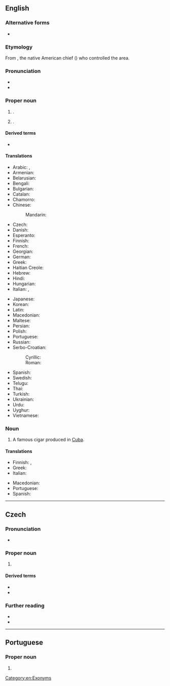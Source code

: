 {{also|havana}}
==English==
{{wikipedia}}

===Alternative forms===
* {{sense|cigar}} {{alter|en|Havanna|Havannah||dated}}

===Etymology===
From {{etyl|tnq|en}} {{w|Habaguanex}}, the native American chief ({{w|Cacique}}) who controlled the area.

===Pronunciation===
* {{IPA|en|/həˈvænə/}}
* {{rhymes|en|ænə}}

===Proper noun===
{{en-proper noun}}

# {{place|en|capital city|c/Cuba}}.
# {{place|en|city/county seat|co/Mason County|s/Illinois|c/USA}}.

====Derived terms====
* {{l|en|Havanan}}

====Translations====
{{trans-top|capital of Cuba}}
* Arabic: {{t|ar|هَافَانَا|f|tr=hafānā}}, {{t|ar|هَافَانَا|f|tr=havānā}}
* Armenian: {{t|hy|Հավանա}}
* Belarusian: {{t|be|Гава́на|f}}
* Bengali: {{t|bn|হাভানা}}
* Bulgarian: {{t|bg|Хава́на|f}}
* Catalan: {{t|ca|L'Havana}}
* Chamorro: {{t|ch|havanaea}}
* Chinese:
*: Mandarin: {{t+|cmn|哈瓦那|tr=Hāwǎnà}}
* Czech: {{t+|cs|Havana|f}}
* Danish: {{t|da|Havana}}
* Esperanto: {{t+|eo|Havano}}
* Finnish: {{t+|fi|Havanna}}
* French: {{t+|fr|La Havane|f}}
* Georgian: {{t|ka|ჰავანა}}
* German: {{t+|de|Havanna|f}}
* Greek: {{t+|el|Αβάνα|f}}
* Haitian Creole: {{t|ht|La Avàn}}
* Hebrew: {{t|he|הוואנה}}
* Hindi: {{t+|hi|हवाना}}
* Hungarian: {{t+|hu|Havanna}}
* Italian: {{t|it|Avana|f|alt=L'Avana}}, {{t|it|Havana|f|alt=L'Havana}}
{{trans-mid}}
* Japanese: {{t|ja|ハバナ|tr=Habana}}
* Korean: {{t|ko|^아바나}}
* Latin: {{t|la|Avana}}
* Macedonian: {{t|mk|Хава́на|f}}
* Maltese: {{t|mt|Ħavana|alt=il-Ħavana}}
* Persian: {{t|fa|هاوانا|tr=hâvânâ}}
* Polish: {{t+|pl|Hawana|f}}
* Portuguese: {{t+|pt|Havana|f}}
* Russian: {{t+|ru|Гава́на|f}}
* Serbo-Croatian:
*: Cyrillic: {{t|sh|Хава̀на|f}}
*: Roman: {{t+|sh|Havàna|f}}
* Spanish: {{t|es|La Habana|f}}
* Swedish: {{t+|sv|Havanna}}
* Telugu: {{t|te|హవానా}}
* Thai: {{t|th|ฮาวานา}}
* Turkish: {{t+|tr|Havana}}
* Ukrainian: {{t|uk|Гава́на|f}}
* Urdu: {{t|ur|ہوانا|tr=havānā}}
* Uyghur: {{t|ug|ھاۋانا}}
* Vietnamese: {{t-check|vi|La Habana}}
{{trans-bottom}}

===Noun===
{{en-noun}}

# A famous cigar produced in [[Cuba]].

====Translations====
{{trans-top|cigar}}
* Finnish: {{t|fi|havannalainen}}, {{t|fi|havannasikari}}
* Greek: {{t|el|πούρα Αβάνας}}
* Italian: {{t+|it|avana|m}}
{{trans-mid}}
* Macedonian: {{t|mk|ха́ванска пу́ра|f}}
* Portuguese: {{t|pt|havana|m}}
* Spanish: {{t+|es|habano|m}}
{{trans-bottom}}

[[Category:en:Exonyms]]

----

==Czech==

===Pronunciation===
* {{cs-IPA}}

===Proper noun===
{{cs-proper noun|g=f}}

# {{place|cs|capital city|c/Cuba|t=Havana}}

====Derived terms====
* {{l|cs|havanský}}
* {{l|cs|Havaňan}}

===Further reading===
* {{R:PSJC}}
* {{R:SSJC}}

----

==Portuguese==

===Proper noun===
{{pt-proper noun|f}}

# {{place|pt|capital city|c/Cuba|t1=Havana}}